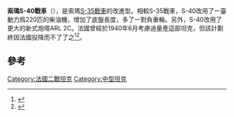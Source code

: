 {{not|SAu 40式自走炮}}
{{Infobox Weapon
 |name=索瑪S-40戰車
 |number= 
 |is_vehicle=yes
 |origin={{FRA}}
 |image=[[File:Somua.jpg|300px]]
 |caption=左起依次爲：[[S-35戰車|S-35戰車]]、'''S-40戰車'''、[[SAu_40式自走炮|SAu 40式自走炮]]
 |engine_power=220匹
 |armour=
 |primary_armament=
 |secondary_armament=
 |speed=道路：45公里/小時
}}

'''索瑪S-40戰車'''（{{lang-fr|Somua SAu 40}}），是索瑪[[S-35戰車|S-35戰車]]的改進型。相較S-35戰車，S-40改用了一臺動力爲220匹的柴油機，增加了底盤長度，多了一對負重輪。另外，S-40改用了更大的新式炮塔ARL 2C。法國曾經於1940年6月考慮過量產這部坦克，但該計劃終因法國投降而不了了之<ref>{{cite web|url=http://en.valka.cz/viewtopic.php/t/78934/start/-1|title=SOMUA S 40 :: France (FRA) :: Tanks|accessdate=2015-02-20|archive-date=2015-02-20|archive-url=https://web.archive.org/web/20150220174733/http://en.valka.cz/viewtopic.php/t/78934/start/-1|dead-url=no}}</ref><ref name=france1940>{{cite web |url=http://france1940.free.fr/armee/otdb1.html |title=On the Drawing Board: Tanks and Armoured Cars |website=France 1940 |accessdate=17 February 2014 |archive-date=2015-05-06 |archive-url=https://web.archive.org/web/20150506033723/http://france1940.free.fr/armee/otdb1.html |dead-url=no }}</ref>。

==參考==
{{reflist}}
{{WWIIFrenchAFVs}}
{{軍事小作品}}

[[Category:法國二戰坦克|Category:法國二戰坦克]]
[[Category:中型坦克|Category:中型坦克]]